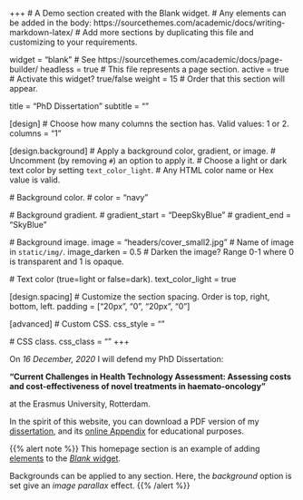 +++
# A Demo section created with the Blank widget.
# Any elements can be added in the body: https://sourcethemes.com/academic/docs/writing-markdown-latex/
# Add more sections by duplicating this file and customizing to your requirements.

widget = "blank"  # See https://sourcethemes.com/academic/docs/page-builder/
headless = true  # This file represents a page section.
active = true  # Activate this widget? true/false
weight = 15  # Order that this section will appear.

title = "PhD Dissertation"
subtitle = ""

[design]
  # Choose how many columns the section has. Valid values: 1 or 2.
  columns = "1"

[design.background]
  # Apply a background color, gradient, or image.
  #   Uncomment (by removing `#`) an option to apply it.
  #   Choose a light or dark text color by setting `text_color_light`.
  #   Any HTML color name or Hex value is valid.

  # Background color.
  # color = "navy"
  
  # Background gradient.
  # gradient_start = "DeepSkyBlue"
  # gradient_end = "SkyBlue"
  
  # Background image.
  image = "headers/cover_small2.jpg"  # Name of image in `static/img/`.
  image_darken = 0.5  # Darken the image? Range 0-1 where 0 is transparent and 1 is opaque.

  # Text color (true=light or false=dark).
  text_color_light = true

[design.spacing]
  # Customize the section spacing. Order is top, right, bottom, left.
  padding = ["20px", "0", "20px", "0"]

[advanced]
 # Custom CSS. 
 css_style = ""
 
 # CSS class.
 css_class = ""
+++

On *16 December, 2020* I will defend my PhD Dissertation:

**"Current Challenges in Health Technology Assessment: Assessing costs and cost-effectiveness of novel treatments in haemato-oncology"**

at the Erasmus University, Rotterdam.

In the spirit of this website, you can download a PDF version of my [dissertation](files/cv.pdf), and its [online Appendix](files/cv.pdf) for educational purposes.

{{% alert note %}}
This homepage section is an example of adding [elements](https://sourcethemes.com/academic/docs/writing-markdown-latex/) to the [*Blank* widget](https://sourcethemes.com/academic/docs/widgets/).

Backgrounds can be applied to any section. Here, the *background* option is set give an *image parallax* effect.
{{% /alert %}}
